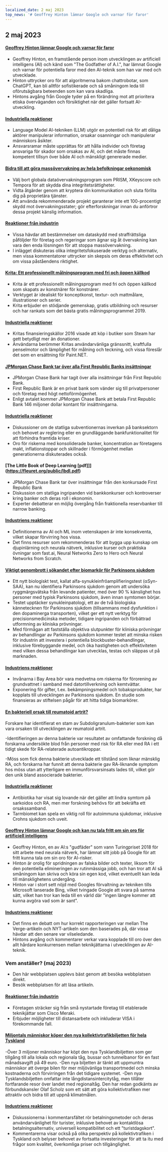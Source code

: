 ```yaml
---
localized_date: 2 maj 2023
top_news: '# Geoffrey Hinton lämnar Google och varnar för faror'
---
```




<CallToAction />

<Steps>

## 2 maj 2023

#### [Geoffrey Hinton lämnar Google och varnar för faror](https://www.nytimes.com/2023/05/01/technology/ai-google-chatbot-engineer-quits-hinton.html)

- Geoffrey Hinton, en framstående person inom utvecklingen av artificiell intelligens (AI) och känd som "The Godfather of A.I.", har lämnat Google och varnar för potentiella faror med den AI-teknik som han var med och utvecklade.
- Hinton uttrycker oro för att algoritmerna bakom chattrobotar, som ChatGPT, kan bli alltför sofistikerade och så småningom leda till oförutsägbara beteenden som kan vara skadliga.
- Hintons avgång från Google tyder på en förändring mot att prioritera etiska överväganden och försiktighet när det gäller fortsatt AI-utveckling.

#### [Industriella reaktioner](http://news.ycombinator.com/item?id=35771104)

- Language Model AI-tekniken (LLM) utgör en potentiell risk för att dåliga aktörer manipulerar information, orsakar osanningar och manipulerar människors åsikter.
- Ansvarsramar måste upprättas för att hålla individer och företag ansvariga för skador som orsakas av AI, och det måste finnas kompetent tillsyn över både AI och mänskligt genererade medier.

#### [Bidra till att göra massövervakning av hela befolkningar oekonomisk](https://prism-break.org/en/)

- Välj bort globala dataövervakningsprogram som PRISM, XKeyscore och Tempora för att skydda dina integritetsrättigheter.
- Vidta åtgärder genom att kryptera din kommunikation och sluta förlita dig på proprietära tjänster.
- Att använda rekommenderade projekt garanterar inte ett 100-procentigt skydd mot övervakningsstater; gör efterforskningar innan du anförtror dessa projekt känslig information.

#### [Reaktioner från industrin](http://news.ycombinator.com/item?id=35772005)

- Vissa hävdar att bestämmelser om dataskydd med straffrättsliga påföljder för företag och regeringar som ägnar sig åt övervakning kan vara den enda lösningen för att stoppa massövervakning.
- I inlägget diskuteras olika integritetsfokuserade verktyg och alternativ, men vissa kommentatorer uttrycker sin skepsis om deras effektivitet och om vissa påståendens riktighet.

#### [Krita: Ett professionellt målningsprogram med fri och öppen källkod](https://krita.org/en/)

- Krita är ett professionellt målningsprogram med fri och öppen källkod som skapats av konstnärer för konstnärer.
- Verktyget är idealiskt för konceptkonst, textur- och mattmålare, illustrationer och serier.
- Krita erbjuder en stödjande gemenskap, gratis utbildning och resurser och har rankats som det bästa gratis målningsprogrammet 2019.

#### [Industriella reaktioner](http://news.ycombinator.com/item?id=35771994)

- Kritas finansieringskällor 2016 visade att köp i butiker som Steam har gett betydligt mer än donationer.
- Användarna berömmer Kritas användarvänliga gränssnitt, kraftfulla penselmotor och lämplighet för målning och teckning, och vissa föreslår det som en ersättning för Paint.NET.

#### [JPMorgan Chase Bank tar över alla First Republic Banks insättningar](https://www.fdic.gov/news/press-releases/2023/pr23034.html)

- JPMorgan Chase Bank har tagit över alla insättningar från First Republic Bank.
- First Republic Bank är en privat bank som vänder sig till privatpersoner och företag med högt nettoförmögenhet.
- Enligt avtalet kommer JPMorgan Chase Bank att betala First Republic Bank 146 miljoner dollar kontant för insättningarna.

#### [Industriella reaktioner](http://news.ycombinator.com/item?id=35770048)

- Diskussioner om de statliga subventionernas inverkan på banksektorn och behovet av reglering eller en grundläggande bankfunktionalitet för att förhindra framtida kriser.
- Oro för riskerna med konsoliderade banker, koncentration av företagens makt, inflationstoppar och skillnader i förmögenhet mellan generationerna diskuterades också.

#### [The Little Book of Deep Learning [pdf]]](https://fleuret.org/public/lbdl.pdf)

- JPMorgan Chase Bank tar över insättningar från den konkursade First Republic Bank
- Diskussion om statliga ingripanden vid bankkonkurser och kontroverser kring banker och deras roll i ekonomin.
- Experter debatterar en möjlig övergång från fraktionella reservbanker till narrow banking.

#### [Industriens reaktioner](http://news.ycombinator.com/item?id=35767789)

- Definitionerna av AI och ML inom vetenskapen är inte konsekventa, vilket skapar förvirring hos vissa.
- Det finns resurser som rekommenderas för att bygga upp kunskap om djupinlärning och neurala nätverk, inklusive kurser och praktiska övningar som fast.ai, Neural Networks Zero to Hero och Neural Networks from Scratch.

#### [Viktigt genombrott i sökandet efter biomarkör för Parkinsons sjukdom](https://www.michaeljfox.org/publication/michael-j-fox-foundation-announces-significant-breakthrough-search-parkinsons-biomarker)

- Ett nytt biologiskt test, kallat alfa-synukleinfröamplifieringstest (αSyn-SAA), kan nu identifiera Parkinsons sjukdom genom att undersöka ryggmärgsvätska från levande patienter, med över 90 % känslighet hos personer med typisk Parkinsons sjukdom, även innan symtomen börjar.
- Testet upptäcker synukleinpatologi, ett av de två biologiska kännetecknen för Parkinsons sjukdom (tillsammans med dysfunktion i den dopaminerga transporten), vilket ger ett nytt verktyg för precisionsmedicinska metoder, tidigare ingripanden och förbättrad utformning av kliniska prövningar.
- Med förmågan att fastställa objektiva slutpunkter för kliniska prövningar av behandlingar av Parkinsons sjukdom kommer testet att minska risken för industrin att investera i potentiella blockbuster-behandlingar, inklusive förebyggande medel, och öka hastigheten och effektiviteten med vilken dessa behandlingar kan utvecklas, testas och släppas ut på marknaden.

#### [Industriens reaktioner](http://news.ycombinator.com/item?id=35770563)

- Invånarna i Bay Area bör vara medvetna om riskerna för förorening av grundvattnet i samband med datortillverkning och kemtvättar.
- Exponering för gifter, t.ex. bekämpningsmedel och tobaksprodukter, har kopplats till utvecklingen av Parkinsons sjukdom. En studie som finansieras av stiftelsen pågår för att hitta tidiga biomarkörer.

#### [En bakteriell orsak till reumatoid artrit?](https://www.the-scientist.com/news-opinion/a-bacterial-culprit-for-rheumatoid-arthritis-71088)

Forskare har identifierat en stam av Subdoligranulum-bakterier som kan vara orsaken till utvecklingen av reumatoid artrit.

-Identifieringen av denna bakterie var resultatet av omfattande forskning då forskarna undersökte blod från personer med risk för RA eller med RA i ett tidigt skede för RA-relaterade autoantikroppar.

-Möss som fick denna bakterie utvecklade ett tillstånd som liknar mänsklig RA, och forskarna har funnit att denna bakterie gav RA-liknande symptom hos möss utan att ytterligare en immunförsvarsinsats lades till, vilket gör den unik bland associerade bakterier.

#### [Industriella reaktioner](http://news.ycombinator.com/item?id=35775704)

- Antibiotika har visat sig lovande när det gäller att lindra symtom på sarkoidos och RA, men mer forskning behövs för att bekräfta ett orsakssamband.
- Tarmbiomet kan spela en viktig roll för autoimmuna sjukdomar, inklusive Crohns sjukdom och uveit.

#### [Geoffrey Hinton lämnar Google och kan nu tala fritt om sin oro för artificiell intelligens](https://www.theverge.com/2023/5/1/23706311/hinton-godfather-of-ai-threats-fears-warnings)

- Geoffrey Hinton, en av AI:s "gudfäder" som vann Turingpriset 2018 för sitt arbete med neurala nätverk, har lämnat sitt jobb på Google för att fritt kunna tala om sin oro för AI-risker.
- Hinton är orolig för spridningen av falska bilder och texter, liksom för den potentiella elimineringen av rutinmässiga jobb, och han tror att AI så småningom kan skriva och köra sin egen kod, vilket eventuellt kan leda till mänsklighetens undergång.
- Hinton var i stort sett nöjd med Googles förvaltning av tekniken tills Microsoft lanserade Bing, vilket tvingade Google att svara på samma sätt, vilket han tror kan leda till en värld där "ingen längre kommer att kunna avgöra vad som är sant".

#### [Industriens reaktioner](http://news.ycombinator.com/item?id=35771508)

- Det finns en debatt om hur korrekt rapporteringen var mellan The Verge-artikeln och NYT-artikeln som den baserades på, där vissa hävdar att den senare var vilseledande.
- Hintons avgång och kommentarer verkar vara kopplade till oro över den allt hårdare konkurrensen mellan teknikjättarna i utvecklingen av AI-teknik.

### Vem anställer? (maj 2023)

- Den här webbplatsen upplevs bäst genom att besöka webbplatsen direkt.
- Besök webbplatsen för att läsa artikeln.

#### [Reaktioner från industrin](http://news.ycombinator.com/item?id=35773707)

- Företagen sträcker sig från små nystartade företag till etablerade teknikjättar som Cisco Meraki.
- Erbjuder möjligheter till distansarbete och inkluderar VISA i förekommande fall.

#### [Miljontals människor köper den nya kollektivtrafikbiljetten för hela Tyskland](https://apnews.com/article/germany-public-transit-cheap-ticket-trains-metro-3d83f1a35ab8e3945b8034b9bd511c29)

-Över 3 miljoner människor har köpt den nya Tysklandbiljetten som ger tillgång till alla lokala och regionala tåg, bussar och tunnelbanor för en fast månadsavgift på 49 euro.
-Den nya biljetten är tänkt att uppmuntra människor att överge bilen för mer miljövänliga transportmedel och minska kostnaderna och förvirringen från det tidigare systemet.
-Den nya Tysklandsbiljetten omfattar inte långdistansintercitytåg, men tillåter fortfarande resor över landet med regionaltåg. Den har redan godkänts av förbundskansler Olaf Scholz som ett sätt att göra kollektivtrafiken mer attraktiv och bidra till att uppnå klimatmålen.

#### [Industriens reaktioner](http://news.ycombinator.com/item?id=35770816)

- Diskussionerna i kommentarsfältet rör betalningsmetoder och deras användarvänlighet för turister, inklusive behovet av kontaktlösa betalningsalternativ, universell kompatibilitet och ett "turistdagskort".
- Kommentarerna visar också på olika perspektiv på kollektivtrafiken i Tyskland och belyser behovet av fortsatta investeringar för att ta itu med frågor som kvalitet, överkomliga priser och tillgänglighet.

</Steps>

